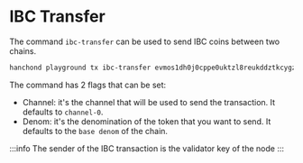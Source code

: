 # IBC Transfer

The command `ibc-transfer` can be used to send IBC coins between two chains.

```sh
hanchond playground tx ibc-transfer evmos1dh0j0cppe0uktzl8reukddztkcygzrh7t5fx0n 1
```

The command has 2 flags that can be set:

- Channel: it's the channel that will be used to send the transaction. It defaults to `channel-0`.
- Denom: it's the denomination of the token that you want to send. It defaults to the `base denom` of the chain.

:::info
The sender of the IBC transaction is the validator key of the node
:::

